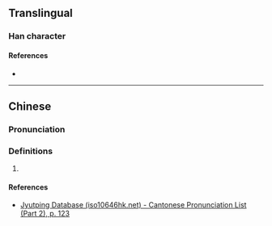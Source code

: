 {{character info/new}}
==Translingual==

===Han character===
{{Han char|rn=72|rad=日|as=09|sn=13|four=|canj=NKA|ids=⿱敄日}}

====References====
* {{Han ref|kx=0498.160|dkj=14054|dj=0866.130|hdz=21528.020|uh=6693|ud=26259}}

----

==Chinese==
{{zh-forms}}

===Pronunciation===
{{zh-pron
|m=mào
|m-s=
|dg=
|c=mau6
|c-t=
|g=
|h=pfs=
|j=
|mb=
|md=
|mn=
|mn-t=
|w=
|x=
|mc=y
|oc=y
|cat=n
}}

===Definitions===
{{zh-hanzi}}

# {{rfdef|lang=zh}}

====References====
* [http://www.iso10646hk.net/jp/document/download.jsp Jyutping Database (iso10646hk.net) - Cantonese Pronunciation List (Part 2), p. 123]